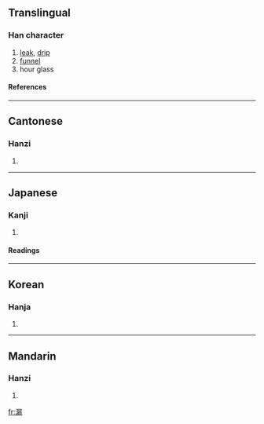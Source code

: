 {{see|漏}}

==Translingual==
===Han character===
{{Han char|rn=85|rad=水|as=11|sn=14|four=3712<sub>7</sub>|canj=水尸一月 (ESMB)}}
# [[leak]], [[drip]]
# [[funnel]]
# hour glass
====References====
{{Han ref|kx=0645.130|dkj=18120|dj=1054.060|hdz=31731.110|uh=6F0F|ud=28431|bh=BA7C|bd=47740}}

----
==Cantonese==
===Hanzi===
{{yue-hanzi|jyut=|y=lau6}}
# {{defn|Cantonese}}

----
==Japanese==
===Kanji===
{{ja-kanji|grade=c|rs=水11}}
# {{defn|Japanese}} 
====Readings====
{{ja-readings|on=[[ろう]] (rō)|kun=[[もる]] (moru), [[もれる]] (moreru), [[もらす]] (morasu)}}

----
==Korean==
===Hanja===
{{ko-hanja|hangeul=루>누|eumhun=|rv=ru>nu|mr=ru>nu|y=lwu>nwu}}
# {{defn|Korean}}

----
==Mandarin==
===Hanzi===
{{cmn-hanzi|pin=[[lóu]] (lou2), [[lòu]] (lou4)|wg=lou<sup>2</sup>, lou<sup>4</sup>}}
# {{defn|Mandarin}}

[[fr:漏]]